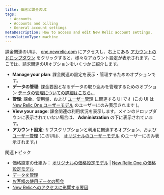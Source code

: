 ```yaml
---
title: 価格と課金のUI
tags:
  - Accounts
  - Accounts and billing
  - General account settings
metaDescription: How to access and edit New Relic account settings.
translationType: machine
---
```


課金関連のUIは、 [one.newrelic.com](https://one.newrelic.com) にアクセスし、右上にある [アカウントのドロップダウン](/docs/using-new-relic/welcome-new-relic/get-started/glossary/#account-dropdown) をクリックすると、様々なアカウント設定が表示されます。ここでは、請求関連のUIオプションをいくつかご紹介します。

* **Manage your plan**: 課金関連の設定を表示・管理するためのオプションです。
* **データの管理**: 課金要因となるデータの取り込みを管理するためのオプション [データの管理についての詳細はこちら。](/docs/telemetry-data-platform/manage-data/manage-data-coming-new-relic)
* **管理**: 課金、使用量、および [ユーザー管理](/docs/accounts/accounts-billing/new-relic-one-user-management/introduction-managing-users) に関連する UI です (この UI は [New Relic One ユーザーモデル](/docs/accounts/original-accounts-billing/original-users-roles/overview-user-models) のユーザーにのみ表示されます )。
* **View your usage**: 課金関連の利用状況を表示します。メインのドロップダウンに表示されていない場合は、 **Administration** の下に表示されています。
* **アカウント設定**: サブスクリプションと利用に関連するオプション、および [ユーザー管理](/docs/accounts/original-accounts-billing/original-product-based-pricing/overview-user-models) (このUIは、 [オリジナルのユーザーモデル](/docs/accounts/original-accounts-billing/original-users-roles/overview-user-models) のユーザーにのみ表示されます。)

関連トピック

* 価格設定の仕組み： [オリジナルの価格設定モデル](/docs/accounts/original-accounts-billing/product-pricing/product-based-pricing) \| [New Relic One の価格設定モデル](/docs/accounts/accounts-billing/new-relic-one-pricing-billing/new-relic-one-pricing-billing)
* [データを管理](/docs/telemetry-data-platform/manage-data/manage-your-data)
* [お客様の使用データの照会](/docs/accounts/accounts-billing/new-relic-one-pricing-billing/usage-queries-alerts)
* [New Relicへのアクセスに影響する要因](/docs/accounts/accounts-billing/account-structure/factors-affecting-access-features-data/)